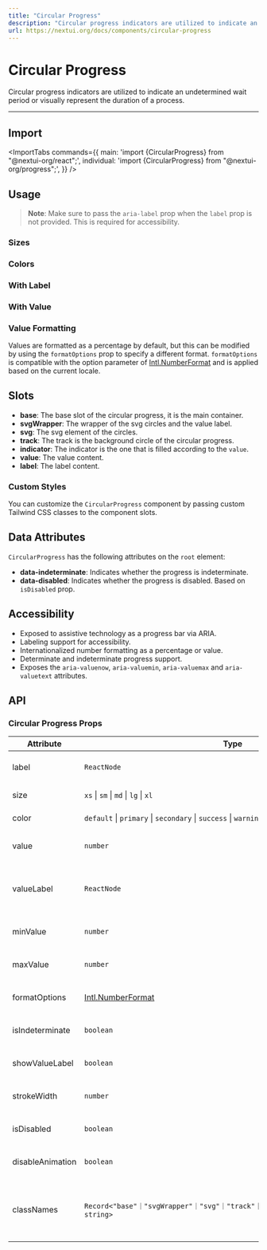 ```yaml
---
title: "Circular Progress"
description: "Circular progress indicators are utilized to indicate an undetermined wait period or visually represent the duration of a process."
url: https://nextui.org/docs/components/circular-progress
---
```


# Circular Progress

Circular progress indicators are utilized to indicate an undetermined wait period or visually represent the duration of a process.

<ComponentLinks component="progress" storybook="circularprogress" reactAriaHook="useProgressBar" />

---

## Import

<ImportTabs
  commands={{
    main: 'import {CircularProgress} from "@nextui-org/react";',
    individual: 'import {CircularProgress} from "@nextui-org/progress";',
  }}
/>

## Usage

<CodeDemo title="Usage" files={circularProgressContent.usage} />

> **Note**: Make sure to pass the `aria-label` prop when the `label` prop is not provided. This is required for accessibility.

### Sizes

<CodeDemo title="Sizes" files={circularProgressContent.sizes} />

### Colors

<CodeDemo title="Colors" files={circularProgressContent.colors} />

### With Label

<CodeDemo title="With Label" files={circularProgressContent.label} />

### With Value

<CodeDemo title="With Value" files={circularProgressContent.value} />

### Value Formatting

Values are formatted as a percentage by default, but this can be modified by using the
`formatOptions` prop to specify a different format. `formatOptions` is compatible with the
option parameter of [Intl.NumberFormat](https://developer.mozilla.org/en-US/docs/Web/JavaScript/Reference/Global_Objects/Intl/NumberFormat) and is applied based on the current locale.

<CodeDemo
  title="Value Formatting"
  files={circularProgressContent.valueFormatting}
  highlightedLines="10"
/>

## Slots

- **base**: The base slot of the circular progress, it is the main container.
- **svgWrapper**: The wrapper of the svg circles and the value label.
- **svg**: The svg element of the circles.
- **track**: The track is the background circle of the circular progress.
- **indicator**: The indicator is the one that is filled according to the `value`.
- **value**: The value content.
- **label**: The label content.

### Custom Styles

You can customize the `CircularProgress` component by passing custom Tailwind CSS classes to the component slots.

<CodeDemo
  title="Custom Styles"
  files={circularProgressContent.customStyles}
  highlightedLines="9-12"
/>

<Spacer y={4}/>  

## Data Attributes

`CircularProgress` has the following attributes on the `root` element:

- **data-indeterminate**:
  Indicates whether the progress is indeterminate.
- **data-disabled**:
  Indicates whether the progress is disabled. Based on `isDisabled` prop.

<Spacer y={4}/>  

## Accessibility

- Exposed to assistive technology as a progress bar via ARIA.
- Labeling support for accessibility.
- Internationalized number formatting as a percentage or value.
- Determinate and indeterminate progress support.
- Exposes the `aria-valuenow`, `aria-valuemin`, `aria-valuemax` and `aria-valuetext` attributes.

<Spacer y={4}/>  

## API

### Circular Progress Props

| Attribute        | Type                                                                                                                    | Description                                                       | Default              |
| ---------------- | ----------------------------------------------------------------------------------------------------------------------- | ----------------------------------------------------------------- | -------------------- |
| label            | `ReactNode`                                                                                                             | The content to display as the label.                              | -                    |
| size             | `xs` \| `sm` \| `md` \| `lg` \| `xl`                                                                                    | The size of the indicator.                                        | `md`                 |
| color            | `default` \| `primary` \| `secondary` \| `success` \| `warning` \| `danger`                                             | The color of the indicator.                                       | `primary`            |
| value            | `number`                                                                                                                | The current value (controlled).                                   | -                    |
| valueLabel       | `ReactNode`                                                                                                             | The content to display as the value's label (e.g. 1 of 4).        | -                    |
| minValue         | `number`                                                                                                                | The smallest value allowed for the input.                         | `0`                  |
| maxValue         | `number`                                                                                                                | The largest value allowed for the input.                          | `100`                |
| formatOptions    | [Intl.NumberFormat](https://developer.mozilla.org/en-US/docs/Web/JavaScript/Reference/Global_Objects/Intl/NumberFormat) | The options to format the value.                                  | `{style: 'percent'}` |
| isIndeterminate  | `boolean`                                                                                                               | Whether the progress is indeterminate.                            | `true`               |
| showValueLabel   | `boolean`                                                                                                               | Whether to show the value label.                                  | `true`               |
| strokeWidth      | `number`                                                                                                                | The width of the progress stroke.                                 | `2`                  |
| isDisabled       | `boolean`                                                                                                               | Whether the progress is disabled.                                 | `false`              |
| disableAnimation | `boolean`                                                                                                               | Whether to disable the animation.                                 | `false`              |
| classNames       | `Record<"base"｜"svgWrapper"｜"svg"｜"track"｜"indicator"｜"value"｜"label", string>`                                   | Allows to set custom class names for the circular progress slots. | -                    |
